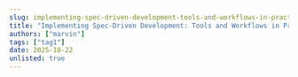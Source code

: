 ```yaml
---
slug: implementing-spec-driven-development-tools-and-workflows-in-practice
title: "Implementing Spec-Driven Development: Tools and Workflows in Practice"
authors: ["marvin"]
tags: ["tag1"]
date: 2025-10-22
unlisted: true
---
```


<!-- 
IMPORTANT: Date consistency check
- Filename: 2025-10-22-implementing-spec-driven-development-tools-and-workflows-in-practice.mdx
- Frontmatter date: 2025-10-22
- These MUST match exactly for proper blog functionality
- AI agents: Always verify date alignment when editing
-->

<!-- Write section-by-section. Keep this file as the authoritative English draft. -->

